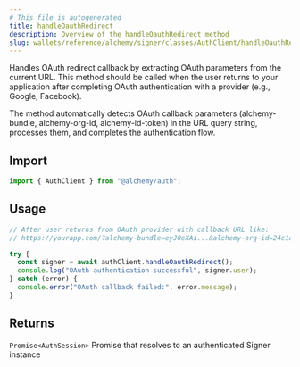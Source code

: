 ```yaml
---
# This file is autogenerated
title: handleOauthRedirect
description: Overview of the handleOauthRedirect method
slug: wallets/reference/alchemy/signer/classes/AuthClient/handleOauthRedirect
---
```


Handles OAuth redirect callback by extracting OAuth parameters from the current URL.
This method should be called when the user returns to your application after completing
OAuth authentication with a provider (e.g., Google, Facebook).

The method automatically detects OAuth callback parameters (alchemy-bundle, alchemy-org-id,
alchemy-id-token) in the URL query string, processes them, and completes the authentication flow.

## Import

```ts
import { AuthClient } from "@alchemy/auth";
```

## Usage

```ts
// After user returns from OAuth provider with callback URL like:
// https://yourapp.com/?alchemy-bundle=eyJ0eXAi...&alchemy-org-id=24c1ac...&alchemy-id-token=eyJ0eXAi...

try {
  const signer = await authClient.handleOauthRedirect();
  console.log("OAuth authentication successful", signer.user);
} catch (error) {
  console.error("OAuth callback failed:", error.message);
}
```

## Returns

`Promise<AuthSession>`
Promise that resolves to an authenticated Signer instance
